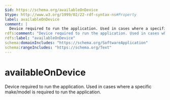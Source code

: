```yaml
---
$id: https://schema.org/availableOnDevice
$type: http://www.w3.org/1999/02/22-rdf-syntax-ns#Property
label: availableOnDevice
comment: |
  Device required to run the application. Used in cases where a specific make/model is required to run the application.
rdfs:comment: "Device required to run the application. Used in cases where a specific make/model is required to run the application."
rdfs:label: "availableOnDevice"
schema:domainIncludes: "https://schema.org/SoftwareApplication"
schema:rangeIncludes: "https://schema.org/Text"
---
```


# availableOnDevice

Device required to run the application. Used in cases where a specific make/model is required to run the application.

